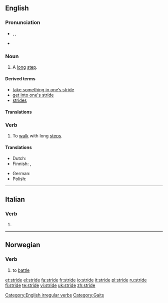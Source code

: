 {{see|stridè}}
==English==

===Pronunciation===
* {{enPR|strīd}}, {{IPA|/straɪd/}}, {{SAMPA|/straId/}}
* {{audio|en-us-stride.ogg|Audio (US)}}

===Noun===
{{en-noun}}

# A [[long]] [[step]].

====Derived terms====
* [[take something in one’s stride]]
* [[get into one's stride]]
* [[strides]] {{qualifier|Australian|plural only}}

====Translations====
{{trans-top|long step}}
{{trans-mid}}
{{trans-bottom}}

===Verb===
{{en-verb|strides|striding|strode|'''[[stridden]]''' ''(UK)'' ''or'' '''[[strode]]''' ''(US)''}}

# {{intransitive}} To [[walk]] with long [[step]]s.

====Translations====
{{trans-top|to walk with long steps}}
* Dutch: {{t-|nl|schrijden}}
* Finnish: {{qualifier|once, take one long step}} {{t|fi|harpata}}, {{qualifier|continuously}} {{t-|fi|harppoa}}
{{trans-mid}}
* German: {{t+|de|schreiten}}
* Polish: {{t|pl|kroczyć}}
{{trans-bottom}}

[[Category:English irregular verbs]]
[[Category:Gaits]]

----

==Italian==

===Verb===
{{infl|it|verb form}}

# {{form of|[[third-person|Third-person]] [[singular]] [[present tense]]|[[stridere#Italian|stridere]]|lang=Italian}}

----

==Norwegian==

===Verb===
{{infl|no|verb|head=[[å]] stride}}

# to [[battle]]

[[et:stride]]
[[el:stride]]
[[fa:stride]]
[[fr:stride]]
[[io:stride]]
[[it:stride]]
[[pl:stride]]
[[ru:stride]]
[[fi:stride]]
[[te:stride]]
[[vi:stride]]
[[uk:stride]]
[[zh:stride]]